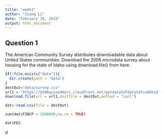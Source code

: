 ```yaml
---
title: "week1"
author: "Jiang Li"
date: "February 16, 2015"
output: html_document
---
```


## Question 1

The American Community Survey distributes downloadable data about United States communities. Download the 2006 microdata survey about housing for the state of Idaho using download.file() from here: 

```r
if(!file.exists("data")){
  dir.create(path = "data")
}
destOut="data/survey.csv"
url1 = "https://d396qusza40orc.cloudfront.net/getdata%2Fdata%2Fss06hid.csv"
download.file(url = url1,destfile = destOut,method = "curl")

dat<-read.csv(file = destOut)

sum(dat$FINCP > 1000000,na.rm = TRUE)

dat$FES
```

d
